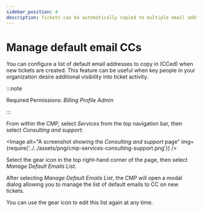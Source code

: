 ```yaml
---
sidebar_position: 4
description: Tickets can be automatically copied to multiple email addresses by default
---
```


# Manage default email CCs

You can configure a list of default email addresses to copy in (CCed) when new tickets are created. This feature can be useful when key people in your organization desire additional visibility into ticket activity.

:::note

Required Permissions: _Billing Profile Admin_

:::

From within the CMP, select _Services_ from the top navigation bar, then select _Consulting and support_:


<Image
  alt="A screenshot showing the _Consulting and support_ page"
  img={require('../../assets/png/cmp-services-consulting-support.png')}
/>

Select the gear icon in the top right-hand corner of the page, then select _Manage Default Emails List_.

After selecting _Manage Default Emails List_, the CMP will open a modal dialog allowing you to manage the list of default emails to CC on new tickets.

You can use the gear icon to edit this list again at any time.
